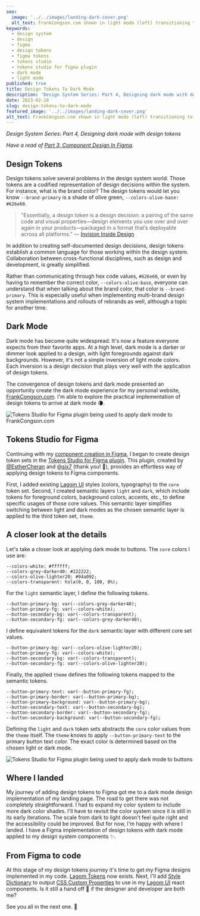 ```yaml
---
seo:
  image: '../../images/landing-dark-cover.png'
  alt_text: FrankCongson.com shown in light mode (left) transitioning to dark mode (right)
keywords:
  - design system
  - design
  - figma
  - design tokens
  - figma tokens
  - tokens studio
  - tokens studio for figma plugin
  - dark mode
  - light mode
published: true
title: Design Tokens To Dark Mode
description: 'Design System Series: Part 4, Designing dark mode with design tokens'
date: 2023-02-28
slug: design-tokens-to-dark-mode
featured_image: '../../images/landing-dark-cover.png'
alt_text: FrankCongson.com shown in light mode (left) transitioning to dark mode (right)
---
```


<Section>

_Design System Series: Part 4, Designing dark mode with design tokens_

_Have a read of [Part 3, Component Design In Figma](https://frankcongson.com/blog/component-design-in-figma)._

</Section>

<Section>

## Design Tokens

Design tokens solve several problems in the design system world. Those tokens are a codified representation of design decisions within the system. For instance, what is the brand color? The design tokens would let you know `--brand-primary` is a shade of olive green, `--colors-olive-base: #626e60`.

> "Essentially, a design token is a design decision: a pairing of the same code and visual properties—design elements you use over and over again in your products—packaged in a format that’s deployable across all platforms." — [Invision Inside Design](https://www.invisionapp.com/inside-design/design-tokens/)

In addition to creating self-documented design decisions, design tokens establish a common language for those working within the design system. Collaboration between cross-functional disciplines, such as design and development, is greatly simplified.

Rather than communicating through hex code values, `#626e60`, or even by having to remember the correct color, `--colors-olive-base`, everyone can understand that when talking about the brand color, that color is `--brand-primary`. This is especially useful when implementing multi-brand design system implementations and rollouts of rebrands as well, although a topic for another time.

</Section>

<Section>

## Dark Mode

Dark mode has become quite widespread. It's now a feature everyone expects from their favorite apps. At a high level, dark mode is a darker or dimmer look applied to a design, with light foregrounds against dark backgrounds. However, it's not a simple inversion of light mode colors. Each inversion is a design decision that plays very well with the application of design tokens.

The convergence of design tokens and dark mode presented an opportunity create the dark mode experience for my personal website, [FrankCongson.com](https://frankcongson.com/). I'm able to explore the practical implementation of design tokens to arrive at dark mode 🌘.

</Section>

![Tokens Studio for Figma plugin being used to apply dark mode to FrankCongson.com](images/lagom-tokens-dark-mode.gif)

<Section>

## Tokens Studio for Figma

Continuing with my [component creation in Figma](https://frankcongson.com/blog/component-design-in-figma), I began to create design token sets in the [Tokens Studio for Figma plugin](https://tokens.studio/). This plugin, created by [@EstherCheran](https://twitter.com/EstherCheran) and [@six7](https://twitter.com/six7) (thank you! 🙏), provides an effortless way of applying design tokens to Figma components.

First, I added existing [Lagom UI](https://lagom-ui.netlify.app/) styles (colors, typography) to the `core` token set. Second, I created semantic layers `light` and `dark`, which include tokens for foreground colors, background colors, accents, etc., to define specific usages of those core values. This semantic layer simplifies switching between light and dark modes as the chosen semantic layer is applied to the third token set, `theme`.

</Section>

<ImageCaption
  image='images/tokens-studio-for-figma.png'
  altText='Tokens studio for Figma plugin showing a core token set (left), dark token set (middle), theme token set (right)'
  caption='Tokens studio for Figma plugin showing a core token set (left), dark token set (middle), theme token set (right)'
  emphasized
/>

<Section>

## A closer look at the details

Let's take a closer look at applying dark mode to buttons. The `core` colors I use are:

```
--colors-white: #ffffff;
--colors-grey-darker40: #222222;
--colors-olive-lighter20: #94a092;
--colors-transparent: hsla(0, 0, 100, 0%);
```

For the `light` semantic layer, I define the following tokens.

```
--button-primary-bg: var(--colors-grey-darker40);
--button-primary-fg: var(--colors-white);
--button-secondary-bg: var(--colors-transparent);
--button-secondary-fg: var(--colors-grey-darker40);
```

I define equivalent tokens for the `dark` semantic layer with different core set values.

```
--button-primary-bg: var(--colors-olive-lighter20);
--button-primary-fg: var(--colors-white);
--button-secondary-bg: var(--colors-transparent);
--button-secondary-fg: var(--colors-olive-lighter20);
```

Finally, the applied `theme` defines the following tokens mapped to the semantic tokens.

```
--button-primary-text: var(--button-primary-fg);
--button-primary-border: var(--button-primary-bg);
--button-primary-background: var(--button-primary-bg);
--button-secondary-text: var(--button-secondary-bg);
--button-secondary-border: var(--button-secondary-fg);
--button-secondary-background: var(--button-secondary-fg);
```

Defining the `light` and `dark` token sets abstracts the `core` color values from the `theme` itself. The `theme` knows to apply `--button-primary-text` to the primary button text color. The exact color is determined based on the chosen light or dark mode.

</Section>

![Tokens Studio for Figma plugin being used to apply dark mode to buttons](images/lagom-tokens-dark-button.gif)

<Section>

## Where I landed

My journey of adding design tokens to Figma got me to a dark mode design implementation of my landing page. The road to get there was not completely straightforward. I had to expand my color system to include more dark color shades. I'll have to revisit the color system since it is still in its early iterations. The scale from dark to light doesn't feel quite right and the accessibility could be improved. But for now, I'm happy with where I landed. I have a Figma implementation of design tokens with dark mode applied to my design system components ✨.

</Section>

<ImageCaption
  image='images/landing-light-dark-comparison.png'
  altText='FrankCongson.com in light mode (left) and dark mode (right)'
  caption='FrankCongson.com in light mode (left) and dark mode (right)'
  emphasized
/>

<Section>

## From Figma to code

At this stage of my design tokens journey it's time to get my Figma designs implemented in my code. [Lagom Tokens](https://github.com/fcongson/lagom-tokens) now exists. Next, I'll add [Style Dictionary](https://amzn.github.io/style-dictionary/#/) to output [CSS Custom Properties](https://css-tricks.com/a-complete-guide-to-custom-properties/) to use in my [Lagom UI](https://lagom-ui.netlify.app/) react components. Is it still a hand off 🤝 if the designer and developer are both me?

See you all in the next one. 👋

</Section>
